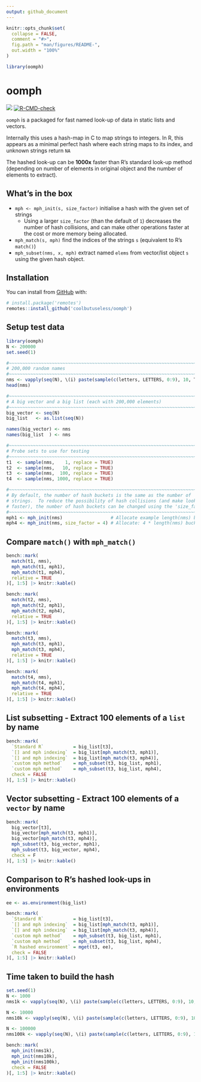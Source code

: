 ```yaml
---
output: github_document
---
```


<!-- README.md is generated from README.Rmd. Please edit that file -->

```r
knitr::opts_chunk$set(
  collapse = FALSE,
  comment = "#>",
  fig.path = "man/figures/README-",
  out.width = "100%"
)

library(oomph)
```

# oomph

<!-- badges: start -->
![](https://img.shields.io/badge/cool-useless-green.svg)
[![R-CMD-check](https://github.com/coolbutuseless/oomph/actions/workflows/R-CMD-check.yaml/badge.svg)](https://github.com/coolbutuseless/oomph/actions/workflows/R-CMD-check.yaml)
<!-- badges: end -->

`oomph` is a packaged for fast named look-up of data in static lists and vectors.

Internally this uses a hash-map in C to map strings to integers.  In R, 
this appears as a minimal perfect hash where each string maps to its index, 
and unknown strings return `NA`

The hashed look-up can be **1000x** faster than R's standard look-up method (depending on 
number of elements in original object and the number of elements to extract).


## What's in the box

* `mph <- mph_init(s, size_factor)` initialise a hash with the given set of strings
    * Using a larger `size_factor` (than the default of `1`) decreases the number 
      of hash collisions, and can make other operations faster at the cost or
      more memory being allocated.
* `mph_match(s, mph)` find the indices of the strings `s` (equivalent to R's `match()`)
* `mph_subset(nms, x, mph)` extract named `elems` from vector/list object `s` using 
  the given hash object.



## Installation

You can install from [GitHub](https://github.com/coolbutuseless/oomph) with:

``` r
# install.package('remotes')
remotes::install_github('coolbutuseless/oomph')
```

## Setup test data


```r
library(oomph)
N <- 200000
set.seed(1)

#~~~~~~~~~~~~~~~~~~~~~~~~~~~~~~~~~~~~~~~~~~~~~~~~~~~~~~~~~~~~~~~~~~~~~~~~~~~~
# 200,000 random names
#~~~~~~~~~~~~~~~~~~~~~~~~~~~~~~~~~~~~~~~~~~~~~~~~~~~~~~~~~~~~~~~~~~~~~~~~~~~~
nms <- vapply(seq(N), \(i) paste(sample(c(letters, LETTERS, 0:9), 10, T), collapse = ""), character(1))
head(nms)

#~~~~~~~~~~~~~~~~~~~~~~~~~~~~~~~~~~~~~~~~~~~~~~~~~~~~~~~~~~~~~~~~~~~~~~~~~~~~
# A big vector and a big list (each with 200,000 elements)
#~~~~~~~~~~~~~~~~~~~~~~~~~~~~~~~~~~~~~~~~~~~~~~~~~~~~~~~~~~~~~~~~~~~~~~~~~~~~
big_vector <- seq(N)
big_list   <- as.list(seq(N))

names(big_vector) <- nms
names(big_list  ) <- nms

#~~~~~~~~~~~~~~~~~~~~~~~~~~~~~~~~~~~~~~~~~~~~~~~~~~~~~~~~~~~~~~~~~~~~~~~~~~~~
# Probe sets to use for testing
#~~~~~~~~~~~~~~~~~~~~~~~~~~~~~~~~~~~~~~~~~~~~~~~~~~~~~~~~~~~~~~~~~~~~~~~~~~~~
t1  <- sample(nms,    1, replace = TRUE)
t2  <- sample(nms,   10, replace = TRUE)
t3  <- sample(nms,  100, replace = TRUE)
t4  <- sample(nms, 1000, replace = TRUE)

#~~~~~~~~~~~~~~~~~~~~~~~~~~~~~~~~~~~~~~~~~~~~~~~~~~~~~~~~~~~~~~~~~~~~~~~~~~~~
# By default, the number of hash buckets is the same as the number of 
# strings.  To reduce the possibility of hash collisions (and make look-ups
# faster), the number of hash buckets can be changed using the 'size_factor'
#~~~~~~~~~~~~~~~~~~~~~~~~~~~~~~~~~~~~~~~~~~~~~~~~~~~~~~~~~~~~~~~~~~~~~~~~~~~~
mph1 <- mph_init(nms)                  # Allocate example length(nms) buckets
mph4 <- mph_init(nms, size_factor = 4) # Allocate: 4 * length(nms) buckets
```


## Compare `match()` with `mph_match()`


```r
bench::mark(
  match(t1, nms),
  mph_match(t1, mph1),
  mph_match(t1, mph4),
  relative = TRUE
)[, 1:5] |> knitr::kable()

bench::mark(
  match(t2, nms),
  mph_match(t2, mph1),
  mph_match(t2, mph4),
  relative = TRUE
)[, 1:5] |> knitr::kable()

bench::mark(
  match(t3, nms),
  mph_match(t3, mph1),
  mph_match(t3, mph4),
  relative = TRUE
)[, 1:5] |> knitr::kable()

bench::mark(
  match(t4, nms),
  mph_match(t4, mph1),
  mph_match(t4, mph4),
  relative = TRUE
)[, 1:5] |> knitr::kable()
```



## List subsetting - Extract 100 elements of a `list` by name

```r
bench::mark(
  `Standard R`           = big_list[t3],
  `[] and mph indexing`  = big_list[mph_match(t3, mph1)],
  `[] and mph indexing`  = big_list[mph_match(t3, mph4)],
  `custom mph method`    = mph_subset(t3, big_list, mph1),
  `custom mph method`    = mph_subset(t3, big_list, mph4),
  check = FALSE
)[, 1:5] |> knitr::kable()
```



## Vector subsetting - Extract 100 elements of a `vector` by name

```r
bench::mark(
  big_vector[t3],
  big_vector[mph_match(t3, mph1)],
  big_vector[mph_match(t3, mph4)],
  mph_subset(t3, big_vector, mph1),
  mph_subset(t3, big_vector, mph4),
  check = F
)[, 1:5] |> knitr::kable()
```



## Comparison to R's hashed look-ups in environments

```r
ee <- as.environment(big_list)

bench::mark(
  `Standard R`           = big_list[t3],
  `[] and mph indexing`  = big_list[mph_match(t3, mph1)],
  `[] and mph indexing`  = big_list[mph_match(t3, mph4)],
  `custom mph method`    = mph_subset(t3, big_list, mph1),
  `custom mph method`    = mph_subset(t3, big_list, mph4),
  `R hashed environment` = mget(t3, ee),
  check = FALSE
)[, 1:5] |> knitr::kable()
```

## Time taken to build the hash

```r
set.seed(1)
N <- 1000
nms1k <- vapply(seq(N), \(i) paste(sample(c(letters, LETTERS, 0:9), 10, T), collapse = ""), character(1))

N <- 10000
nms10k <- vapply(seq(N), \(i) paste(sample(c(letters, LETTERS, 0:9), 10, T), collapse = ""), character(1))

N <- 100000
nms100k <- vapply(seq(N), \(i) paste(sample(c(letters, LETTERS, 0:9), 10, T), collapse = ""), character(1))

bench::mark(
  mph_init(nms1k),
  mph_init(nms10k),
  mph_init(nms100k),
  check = FALSE
)[, 1:5] |> knitr::kable()

```






